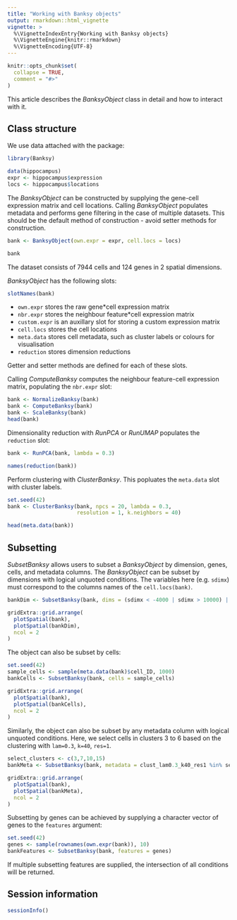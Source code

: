 ```yaml
---
title: "Working with Banksy objects"
output: rmarkdown::html_vignette
vignette: >
  %\VignetteIndexEntry{Working with Banksy objects}
  %\VignetteEngine{knitr::rmarkdown}
  %\VignetteEncoding{UTF-8}
---
```


```r
knitr::opts_chunk$set(
  collapse = TRUE,
  comment = "#>"
)
```

This article describes the *BanksyObject* class in detail and how to interact 
with it. 

## Class structure

We use data attached with the package:

```r
library(Banksy)

data(hippocampus)
expr <- hippocampus$expression
locs <- hippocampus$locations
```

The *BanksyObject* can be constructed by supplying the gene-cell expression 
matrix and cell locations. Calling *BanksyObject* populates metadata and 
performs gene filtering in the case of multiple datasets. This should be the 
default method of construction - avoid setter methods for construction. 

```r
bank <- BanksyObject(own.expr = expr, cell.locs = locs)

bank
```

The dataset consists of 7944 cells and 124 genes in 2 spatial dimensions.

*BanksyObject* has the following slots:

```r
slotNames(bank)
```

* `own.expr` stores the raw gene*cell expression matrix  
* `nbr.expr` stores the neighbour feature*cell expression matrix   
* `custom.expr` is an auxillary slot for storing a custom expression matrix
* `cell.locs` stores the cell locations   
* `meta.data` stores cell metadata, such as cluster labels or colours for 
   visualisation  
*  `reduction` stores dimension reductions 

Getter and setter methods are defined for each of these slots.

Calling *ComputeBanksy* computes the neighbour feature-cell expression matrix,
populating the `nbr.expr` slot: 

```r
bank <- NormalizeBanksy(bank)
bank <- ComputeBanksy(bank)
bank <- ScaleBanksy(bank)
head(bank)
```

Dimensionality reduction with *RunPCA* or *RunUMAP* populates the `reduction`
slot:

```r
bank <- RunPCA(bank, lambda = 0.3)

names(reduction(bank))
```

Perform clustering with *ClusterBanksy*. This popluates the `meta.data` slot
with cluster labels.

```r
set.seed(42)
bank <- ClusterBanksy(bank, npcs = 20, lambda = 0.3, 
                      resolution = 1, k.neighbors = 40)

head(meta.data(bank))
```

## Subsetting

*SubsetBanksy* allows users to subset a *BanksyObject* by dimension, genes, 
cells, and metadata columns. The *BanksyObject* can be subset by dimensions with
logical unquoted conditions. The variables here (e.g. `sdimx`) must correspond
to the columns names of the `cell.locs(bank)`. 

```r
bankDim <- SubsetBanksy(bank, dims = (sdimx < -4000 | sdimx > 10000) | (sdimy < 3000 | sdimy > 10000))

gridExtra::grid.arrange(
  plotSpatial(bank),
  plotSpatial(bankDim),
  ncol = 2
)
```

The object can also be subset by cells:

```r
set.seed(42)
sample_cells <- sample(meta.data(bank)$cell_ID, 1000)
bankCells <- SubsetBanksy(bank, cells = sample_cells)

gridExtra::grid.arrange(
  plotSpatial(bank),
  plotSpatial(bankCells),
  ncol = 2
)
```

Similarly, the object can also be subset by any metadata column with logical 
unquoted conditions. Here, we select cells in clusters 3 to 6 based on the 
clustering with `lam=0.3`, `k=40`, `res=1`. 

```r
select_clusters <- c(3,7,10,15)
bankMeta <- SubsetBanksy(bank, metadata = clust_lam0.3_k40_res1 %in% select_clusters)

gridExtra::grid.arrange(
  plotSpatial(bank),
  plotSpatial(bankMeta),
  ncol = 2
)
```

Subsetting by genes can be achieved by supplying a character vector of genes
to the `features` argument:

```r
set.seed(42)
genes <- sample(rownames(own.expr(bank)), 10)
bankFeatures <- SubsetBanksy(bank, features = genes)
```

If multiple subsetting features are supplied, the intersection of all conditions
will be returned.

## Session information
```r
sessionInfo()
```

